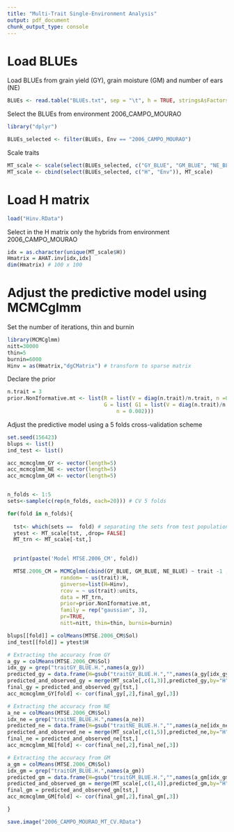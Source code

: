---
title: "Multi-Trait Single-Environment Analysis"
output: pdf_document
chunk_output_type: console
---
# Load BLUEs


Load BLUEs from grain yield (GY), grain moisture (GM) and number of ears (NE)

```{r eval=FALSE, message=FALSE}
BLUEs <- read.table("BLUEs.txt", sep = "\t", h = TRUE, stringsAsFactors = F)
```

Select the BLUEs from environment 2006_CAMPO_MOURAO

```{r eval=FALSE, message=FALSE}
library("dplyr")

BLUEs_selected <- filter(BLUEs, Env == "2006_CAMPO_MOURAO")
```

Scale traits 

```{r eval=FALSE, message=FALSE}
MT_scale <- scale(select(BLUEs_selected, c("GY_BLUE", "GM_BLUE", "NE_BLUE")))
MT_scale <- cbind(select(BLUEs_selected, c("H", "Env")), MT_scale)
```

# Load H matrix

```{r eval=FALSE, message=FALSE}
load("Hinv.RData")
```

Select in the H matrix only the hybrids from environment 2006_CAMPO_MOURAO

```{r eval=FALSE, message=FALSE}
idx = as.character(unique(MT_scale$H))
Hmatrix = AHAT.inv[idx,idx]
dim(Hmatrix) # 100 x 100
```


# Adjust the predictive model using MCMCglmm

Set the number of iterations, thin and burnin

```{r eval=FALSE, message=FALSE}
library(MCMCglmm)
nitt=30000
thin=5
burnin=6000
Hinv = as(Hmatrix,"dgCMatrix") # transform to sparse matrix
```

Declare the prior

```{r eval=FALSE, message=FALSE}
n.trait = 3
prior.NonIformative.mt <- list(R = list(V = diag(n.trait)/n.trait, n =0.002), 
                               G = list( G1 = list(V = diag(n.trait)/n.trait, 
                                   n = 0.002)))

```


Adjust the predictive model using a 5 folds cross-validation scheme 

```{r eval=FALSE, message=FALSE}
set.seed(156423) 
blups <- list()
ind_test <- list()

acc_mcmcglmm_GY <- vector(length=5)
acc_mcmcglmm_NE <- vector(length=5)
acc_mcmcglmm_GM <- vector(length=5)


n_folds <- 1:5
sets<-sample(c(rep(n_folds, each=20))) # CV 5 folds

for(fold in n_folds){
  
  tst<- which(sets ==  fold) # separating the sets from test population
  ytest <- MT_scale[tst, ,drop= FALSE]
  MT_trn <- MT_scale[-tst,]
  

  print(paste('Model MTSE.2006_CM', fold))

  MTSE.2006_CM = MCMCglmm(cbind(GY_BLUE, GM_BLUE, NE_BLUE) ~ trait -1 ,
                 random= ~ us(trait):H,
                 ginverse=list(H=Hinv),
                 rcov = ~ us(trait):units,
                 data = MT_trn, 
                 prior=prior.NonIformative.mt,
                 family = rep("gaussian", 3),
                 pr=TRUE,
                 nitt=nitt, thin=thin, burnin=burnin)

blups[[fold]] = colMeans(MTSE.2006_CM$Sol)
ind_test[[fold]] = ytest$H

# Extracting the accuracy from GY
a_gy = colMeans(MTSE.2006_CM$Sol)
idx_gy = grep("traitGY_BLUE.H.",names(a_gy)) 
predicted_gy = data.frame(H=gsub("traitGY_BLUE.H.","",names(a_gy[idx_gy])),a_gy[idx_gy])
predicted_and_observed_gy = merge(MT_scale[,c(1,3)],predicted_gy,by="H")
final_gy = predicted_and_observed_gy[tst,]
acc_mcmcglmm_GY[fold] <- cor(final_gy[,2],final_gy[,3])

# Extracting the accuracy from NE
a_ne = colMeans(MTSE.2006_CM$Sol)
idx_ne = grep("traitNE_BLUE.H.",names(a_ne)) 
predicted_ne = data.frame(H=gsub("traitNE_BLUE.H.","",names(a_ne[idx_ne])),a_ne[idx_ne])
predicted_and_observed_ne = merge(MT_scale[,c(1,5)],predicted_ne,by="H")
final_ne = predicted_and_observed_ne[tst,]
acc_mcmcglmm_NE[fold] <- cor(final_ne[,2],final_ne[,3])

# Extracting the accuracy from GM
a_gm = colMeans(MTSE.2006_CM$Sol)
idx_gm = grep("traitGM_BLUE.H.",names(a_gm)) 
predicted_gm = data.frame(H=gsub("traitGM_BLUE.H.","",names(a_gm[idx_gm])),a_gm[idx_gm])
predicted_and_observed_gm = merge(MT_scale[,c(1,4)],predicted_gm,by="H")
final_gm = predicted_and_observed_gm[tst,]
acc_mcmcglmm_GM[fold] <- cor(final_gm[,2],final_gm[,3])

}

save.image("2006_CAMPO_MOURAO_MT_CV.RData")
```

